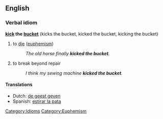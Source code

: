 ==English==
===Verbal idiom===
'''[[kick]] the [[bucket]]''' (kicks the bucket, kicked the bucket, kicking the bucket)

# to [[die]] ([[euphemism]])
#: ''The old horse finally '''kicked the bucket'''.''
# to break beyond repair
#: ''I think my sewing machine '''kicked the bucket'''.''

====Translations====
*Dutch: [[de geest geven]]
*Spanish: [[estirar la pata]]

[[Category:Idioms]]
[[Category:Euphemism]]